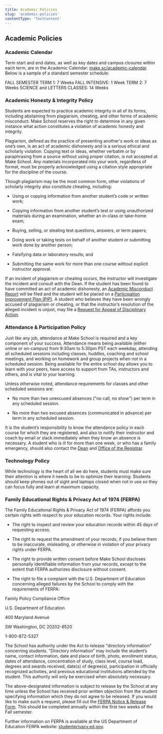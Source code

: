 ```yaml
---
title: Academic Policies
slug: 'academic-policies'
contentType: 'TextContent'
---
```


## Academic Policies

### **Academic Calendar**

Term start and end dates, as well as key dates and campus closures within each term, are in the
Academic Calendar: [make.sc/academic-calendar](http://make.sc/academic-calendar). Below is a sample
of a standard semester schedule:

FALL SEMESTER TERM 1: 7 Weeks FALL INTENSIVE: 1 Week TERM 2: 7 Weeks SCIENCE and LETTERS CLASSES: 14
Weeks

### **Academic Honesty & Integrity Policy**

Students are expected to practice academic integrity in all of its forms, including abstaining from
plagiarism, cheating, and other forms of academic misconduct. Make School reserves the right to
determine in any given instance what action constitutes a violation of academic honesty and
integrity.

Plagiarism, defined as the practice of presenting another's work or ideas as one’s own, is an act of
academic dishonesty and is a serious ethical and scholarly violation. Copying text or ideas, whether
verbatim or by paraphrasing from a source without using proper citation, is not accepted at Make
School. Any materials incorporated into your work, regardless of format, must be properly
acknowledged using a citation style appropriate for the discipline of the course.

Though plagiarism may be the most common form, other violations of scholarly integrity also
constitute cheating, including:

- Using or copying information from another student’s code or written work;

- Copying information from another student’s test or using unauthorized materials during an
  examination, whether an in-class or take-home exam;

- Buying, selling, or stealing test questions, answers, or term papers;

- Doing work or taking tests on behalf of another student or submitting work done by another person;

- Falsifying data or laboratory results; and

- Submitting the same work for more than one course without explicit instructor approval.

If an incident of plagiarism or cheating occurs, the instructor will investigate the incident and
consult with the Dean. If the student has been found to have committed an act of academic
dishonesty, an
[Academic Misconduct Report](https://docs.google.com/forms/d/e/1FAIpQLSeUBN68KkiOyXoynNwBrc89zb5Tr-Z0g0aCpNqbgNzCBm1uGQ/viewform?usp=sf_link)
will be filed and the student will be placed on a
[Participation Improvement Plan (PIP)](#heading=h.8obtx3h2p3mr). A student who believes they have
been wrongly accused of plagiarism or cheating, or that the instructor’s resolution of the alleged
incident is unjust, may file a [Request for Appeal of Disciplinary Action](#heading=h.8obtx3h2p3mr).

### **Attendance & Participation Policy**

Just like any job, attendance at Make School is required and a key component of your success.
Attendance means being available (either online or on-campus) from 9:30am to 5:30pm PST each
weekday, attending all scheduled sessions including classes, huddles, coaching and school meetings,
and working on homework and group projects when not in a scheduled session. Being available for the
entire school day allows you to learn with your peers, have access to support from TAs, instructors
and others, and is vital to your learning.

Unless otherwise noted, attendance requirements for classes and other scheduled sessions are:

- No more than two unexcused absences ("no call, no show") per term in any scheduled session.

- No more than two excused absences (communicated in advance) per term in any scheduled session.

It is the student’s responsibility to know the attendance policy in each course for which they are
registered, and also to notify their instructor and coach by email or slack immediately when they
know an absence is necessary. A student who is ill for more than one week, or who has a family
emergency, should also contact the [Dean](mailto:anne@makeschool.com) and
[Office of the Registrar](mailto:registrar@makeschool.com).

### **Technology Policy**

While technology is the heart of all we do here, students must make sure their attention is where it
needs to be to optimize their learning. Students should keep phones out of sight and laptops closed
when not in use so they can focus fully and learn at maximum capacity.

### Family Educational Rights & Privacy Act of 1974 (FERPA)

The Family Educational Rights & Privacy Act of 1974 (FERPA) affords you certain rights with respect
to your education records. Your rights include:

- The right to inspect and review your education records within 45 days of requesting access.

- The right to request the amendment of your records, if you believe them to be inaccurate,
  misleading, or otherwise in violation of your privacy rights under FERPA.

- The right to provide written consent before Make School discloses personally identifiable
  information from your records, except to the extent that FERPA authorizes disclosure without
  consent.

- The right to file a complaint with the U.S. Department of Education concerning alleged failures by
  the School to comply with the requirements of FERPA:

Family Policy Compliance Office

U.S. Department of Education

400 Maryland Avenue

SW Washington, DC 20202-8520

1-800-872-5327

The School has authority under the Act to release "directory information" concerning students.
“Directory information” may include the student’s name, contact information, date and place of
birth, photo, enrollment status, dates of attendance, concentration of study, class level, course
load, degrees and awards received, date(s) of degree(s), participation in officially recognized
activities, and previous educational institutions attended by the student. This authority will only
be exercised when absolutely necessary.

The above-designated information is subject to release by the School at any time unless the School
has received prior written objection from the student specifying information which they do not agree
to be released. If you would like to make such a request, please fill out the
[FERPA Notice & Release Form](make.sc/ferpa-release). This should be completed annually within the
first two weeks of the Fall semester.

Further information on FERPA is available at the US Department of Education FERPA website:
[studentprivacy.ed.gov](http://studentprivacy.ed.gov).
